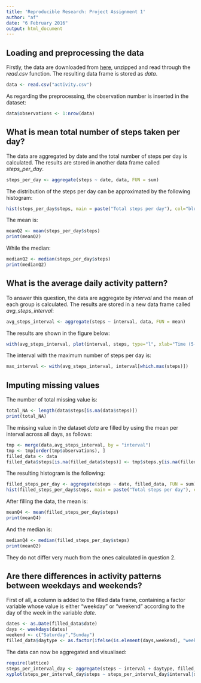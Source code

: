 ```yaml
---
title: 'Reproducible Research: Project Assignment 1'
author: "af"
date: "6 February 2016"
output: html_document
---
```

## Loading and preprocessing the data
Firstly, the data are downloaded from [here](http://d396qusza40orc.cloudfront.net/repdata%2Fdata%2Factivity.zip), unzipped and read through the *read.csv* function. The resulting data frame is stored as *data*.

```r
data <- read.csv("activity.csv")
```

As regarding the preprocessing, the observation number is inserted in the dataset:

```r
data$observations <- 1:nrow(data)
```

## What is mean total number of steps taken per day?
The data are aggregated by date and the total number of steps per day is calculated. The results are stored in another data frame called *steps_per_day*.

```r
steps_per_day <- aggregate(steps ~ date, data, FUN = sum)
```

The distribution of the steps per day can be approximated by the following histogram:

```r
hist(steps_per_day$steps, main = paste("Total steps per day"), col="blue", xlab="Number of steps")
```

The mean is:

```r
meanQ2 <- mean(steps_per_day$steps)
print(meanQ2)
```

While the median:
```r
medianQ2 <- median(steps_per_day$steps)
print(medianQ2)
```

## What is the average daily activity pattern?

To answer this question, the data are aggregate by *interval* and the mean of each group is calculated. The results are stored in a new data frame called *avg_steps_interval*:

```r
avg_steps_interval <- aggregate(steps ~ interval, data, FUN = mean)
```

The results are shown in the figure below:

```r
with(avg_steps_interval, plot(interval, steps, type="l", xlab="Time (5-min interval granularity)", ylab="Number of steps",main="Average Number of steps per day in time (intervals)"))
```

The interval with the maximum number of steps per day is:

```r
max_interval <- with(avg_steps_interval, interval[which.max(steps)])
```

## Imputing missing values

The number of total missing value is:

```r
total_NA <- length(data$steps[is.na(data$steps)])
print(total_NA)
```

The missing value in the dataset *data* are filled by using the mean per interval across all days, as follows:

```r
tmp <- merge(data,avg_steps_interval, by = "interval")
tmp <- tmp[order(tmp$observations), ]
filled_data <- data
filled_data$steps[is.na(filled_data$steps)] <- tmp$steps.y[is.na(filled_data$steps)]
```

The resulting histogram is the following:
```r
filled_steps_per_day <- aggregate(steps ~ date, filled_data, FUN = sum)
hist(filled_steps_per_day$steps, main = paste("Total steps per day"), col="blue", xlab="Number of steps")
```

After filling the data, the mean is:
```r
meanQ4 <- mean(filled_steps_per_day$steps)
print(meanQ4)
```

And the median is:
```r
medianQ4 <- median(filled_steps_per_day$steps)
print(meanQ2)
```

They do not differ very much from the ones calculated in question 2.

## Are there differences in activity patterns between weekdays and weekends?

First of all, a column is added to the filled data frame, containing a factor variable whose value is either "weekday" or "weekend" according to the day of the week in the variable *date*.

```r
dates <- as.Date(filled_data$date)
days <- weekdays(dates)
weekend <- c("Saturday","Sunday")
filled_data$daytype <- as.factor(ifelse(is.element(days,weekend), "weekend", "weekday"))
```

The data can now be aggregated and visualised:

```r
require(lattice)
steps_per_interval_day <- aggregate(steps ~ interval + daytype, filled_data, FUN = sum)
xyplot(steps_per_interval_day$steps ~ steps_per_interval_day$interval|steps_per_interval_day$daytype, main="Average Steps per day by interval",xlab="Time (5-min intervals)", ylab="Steps",layout=c(1,2), type="l")
```
